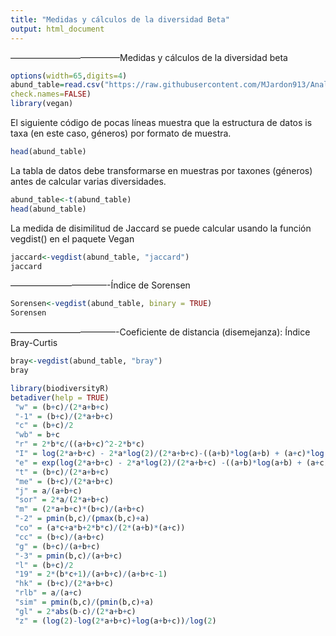 ```yaml
---
title: "Medidas y cálculos de la diversidad Beta"
output: html_document
---
```


--------------------------------------Medidas y cálculos de la diversidad beta

```r
options(width=65,digits=4)
abund_table=read.csv("https://raw.githubusercontent.com/MJardon913/Analisis_de_microbioma_en_R/main/Data/ALSG93A3.5mButyrateGenus.csv",row.names=1,
check.names=FALSE)
library(vegan)
```

El siguiente código de pocas líneas muestra que la estructura de datos is taxa (en este caso, géneros) por formato de muestra.
```r
head(abund_table)
```


La tabla de datos debe transformarse en muestras por taxones (géneros) antes de calcular varias diversidades.
```r
abund_table<-t(abund_table)
head(abund_table)
```


La medida de disimilitud de Jaccard se puede calcular usando la función vegdist() en el paquete Vegan
```r
jaccard<-vegdist(abund_table, "jaccard")
jaccard
```


----------------------------------Índice de Sorensen

```r
Sorensen<-vegdist(abund_table, binary = TRUE)
Sorensen
```

-------------------------------------Coeficiente de distancia (disemejanza): Índice Bray-Curtis
```r
bray<-vegdist(abund_table, "bray")
bray
```



```r
library(biodiversityR)
betadiver(help = TRUE)
 "w" = (b+c)/(2*a+b+c)
 "-1" = (b+c)/(2*a+b+c)
 "c" = (b+c)/2
 "wb" = b+c
 "r" = 2*b*c/((a+b+c)^2-2*b*c)
 "I" = log(2*a+b+c) - 2*a*log(2)/(2*a+b+c)-((a+b)*log(a+b) + (a+c)*log(a+c)) / (2*a+b+c)
 "e" = exp(log(2*a+b+c) - 2*a*log(2)/(2*a+b+c) -((a+b)*log(a+b) + (a+c)*log(a+c)) / (2*a+b+c))-1
 "t" = (b+c)/(2*a+b+c)
 "me" = (b+c)/(2*a+b+c)
 "j" = a/(a+b+c)
 "sor" = 2*a/(2*a+b+c)
 "m" = (2*a+b+c)*(b+c)/(a+b+c)
 "-2" = pmin(b,c)/(pmax(b,c)+a)
 "co" = (a*c+a*b+2*b*c)/(2*(a+b)*(a+c))
 "cc" = (b+c)/(a+b+c)
 "g" = (b+c)/(a+b+c)
 "-3" = pmin(b,c)/(a+b+c)
 "l" = (b+c)/2
 "19" = 2*(b*c+1)/(a+b+c)/(a+b+c-1)
 "hk" = (b+c)/(2*a+b+c)
 "rlb" = a/(a+c)
 "sim" = pmin(b,c)/(pmin(b,c)+a)
 "gl" = 2*abs(b-c)/(2*a+b+c)
 "z" = (log(2)-log(2*a+b+c)+log(a+b+c))/log(2)
```